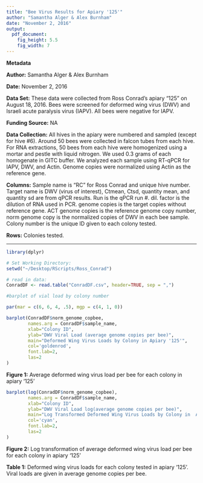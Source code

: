 ```yaml
---
title: "Bee Virus Results for Apiary '125'"
author: "Samantha Alger & Alex Burnham"
date: "November 2, 2016"
output:
  pdf_document:
    fig_height: 5.5
    fig_width: 7
---
```


**Metadata**

**Author:** Samantha Alger & Alex Burnham

**Date:** November 2, 2016

**Data Set:** These data were collected from Ross Conrad's apiary "125" on August 18, 2016. Bees were screened for deformed wing virus (DWV) and Israeli acute paralysis virus (IAPV). All bees were negative for IAPV.

**Funding Source:** NA

**Data Collection:** All hives in the apiary were numbered and sampled (except for hive #6). Around 50 bees were collected in falcon tubes from each hive. For RNA extractions, 50 bees from each hive were homogenized using a mortar and pestle with liquid nitrogen. We used 0.3 grams of each homogenate in GITC buffer. We analyzed each sample using RT-qPCR for IAPV, DWV, and Actin. Genome copies were normalized using Actin as the reference gene.

**Columns:** Sample name is "RC" for Ross Conrad and unique hive number. Target name is DWV (virus of interest), Ctmean, Ctsd, quantity mean, and quantity sd are from qPCR results. Run is the qPCR run #. dil. factor is the dilution of RNA used in PCR. genome copies is the target copies without reference gene. ACT genome copies is the reference genome copy number, norm genome copy is the normalized copies of DWV in each bee sample. Colony number is the unique ID given to each colony tested.

**Rows:** Colonies tested.

---

```r

library(dplyr)

# Set Working Directory: 
setwd("~/Desktop/RScripts/Ross_Conrad")

# read in data:
ConradDF <- read.table("ConradDF.csv", header=TRUE, sep = ",") 


```


```r
#barplot of vial load by colony number

par(mar = c(6, 6, 4, .5), mgp = c(4, 1, 0))

barplot(ConradDF$norm_genome_copbee, 
        names.arg = ConradDF$sample_name, 
        xlab="Colony ID",
        ylab="DWV Viral Load (average genome copies per bee)",
        main="Deformed Wing Virus Loads by Colony in Apiary '125'",
        col='goldenrod',
        font.lab=2,
        las=2
)

```

**Figure 1:** Average deformed wing virus load per bee for each colony in apiary '125'

```r
barplot(log(ConradDF$norm_genome_copbee), 
        names.arg = ConradDF$sample_name, 
        xlab="Colony ID",
        ylab="DWV Viral Load log(average genome copies per bee)",
        main="Log Transformed Deformed Wing Virus Loads by Colony in  Apiary '125'",
        col='cyan',
        font.lab=2,
        las=2
)

```


**Figure 2:** Log transformation of average deformed wing virus load per bee for each colony in apiary '125'




\pagebreak

**Table 1:** Deformed wing virus loads for each colony tested in apiary '125'. Viral loads are given in average genome copies per bee.

\includegraphics{ColonyNumber2.pdf}








